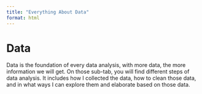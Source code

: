 ```yaml
---
title: "Everything About Data"
format: html
---
```


# Data
Data is the foundation of every data analysis, with more data, the more information we will get. On those sub-tab, you will find different steps of data analysis. It includes how I collected the data, how to clean those data, and in what ways I can explore them and elaborate based on those data.